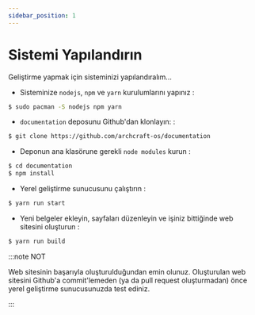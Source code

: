 ```yaml
---
sidebar_position: 1
---
```


# Sistemi Yapılandırın

Geliştirme yapmak için sisteminizi yapılandıralım...

- Sisteminize `nodejs`, `npm` ve `yarn` kurulumlarını yapınız :
```bash
$ sudo pacman -S nodejs npm yarn
```

- `documentation` deposunu Github'dan klonlayın: :
```bash
$ git clone https://github.com/archcraft-os/documentation
```

- Deponun ana klasörune gerekli `node modules` kurun :
```bash
$ cd documentation
$ npm install
```

- Yerel geliştirme sunucusunu çalıştırın​ :
```bash
$ yarn run start
```

- Yeni belgeler ekleyin, sayfaları düzenleyin ve işiniz bittiğinde web sitesini oluşturun :
```bash
$ yarn run build
```
:::note NOT

Web sitesinin başarıyla oluşturulduğundan emin olunuz. Oluşturulan web sitesini Github'a commit'lemeden (ya da pull request oluşturmadan) önce yerel geliştirme sunucusunuzda test ediniz.

:::
